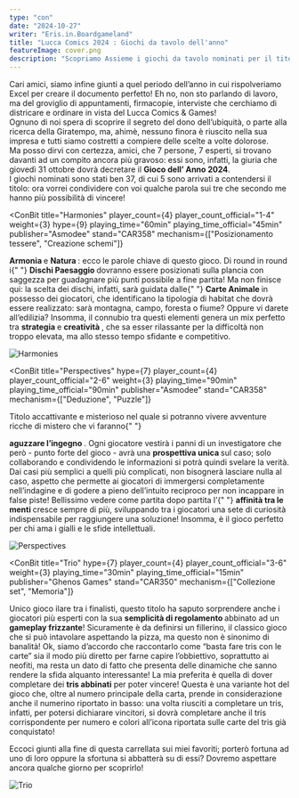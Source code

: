 ```yaml
---
type: "con"
date: "2024-10-27"
writer: "Eris.in.Boardgameland"
title: "Lucca Comics 2024 : Giochi da tavolo dell'anno"
featureImage: cover.png
description: "Scopriamo Assieme i giochi da tavolo nominati per il titolo di Gioco dell'Anno 2024"
---
```


<FundingIntro>
  Cari amici, siamo infine giunti a quel periodo dell’anno in cui rispolveriamo Excel per creare il documento perfetto!
  Eh no, non sto parlando di lavoro, ma del groviglio di appuntamenti, firmacopie, interviste che cerchiamo di
  districare e ordinare in vista del Lucca Comics & Games!
  <br />
  Ognuno di noi spera di scoprire il segreto del dono dell’ubiquità, o parte alla ricerca della Giratempo, ma, ahimè,
  nessuno finora è riuscito nella sua impresa e tutti siamo costretti a compiere delle scelte a volte dolorose.
  <br />
  Ma posso dirvi con certezza, amici, che 7 persone, 7 esperti, si trovano davanti ad un compito ancora più gravoso:
  essi sono, infatti, la giuria che giovedì 31 ottobre dovrà decretare il <strong>Gioco dell’ Anno 2024</strong>. <br />
  I giochi nominati sono stati ben 37, di cui 5 sono arrivati a contendersi il titolo: ora vorrei condividere con voi qualche
  parola sui tre che secondo me hanno più possibilità di vincere!
  <br />
</FundingIntro>

<ConBit
  title="Harmonies"
  player_count={4}
  player_count_official="1-4"
  weight={3}
  hype={9}
  playing_time="60min"
  playing_time_official="45min"
  publisher="Asmodee"
  stand="CAR358"
  mechanism={["Posizionamento tessere", "Creazione schemi"]}
>
  <strong>Armonia </strong> e <strong>Natura </strong>: ecco le parole chiave di questo gioco. Di round in round i{" "}
  <strong>Dischi Paesaggio </strong> dovranno essere posizionati sulla plancia con saggezza per guadagnare più punti
  possibile a fine partita! Ma non finisce qui: la scelta dei dischi, infatti, sarà guidata dalle{" "}
  <strong>Carte Animale </strong> in possesso dei giocatori, che identificano la tipologia di habitat che dovrà essere
  realizzato: sarà montagna, campo, foresta o fiume? Oppure vi darete all’edilizia? Insomma, il connubio tra questi
  elementi genera un mix perfetto tra <strong>strategia </strong> e <strong>creatività </strong>, che sa esser
  rilassante per la difficoltà non troppo elevata, ma allo stesso tempo sfidante e competitivo.
</ConBit>

<img src="harmonies.jpg?t=1" alt="Harmonies" />

<ConBit
  title="Perspectives"
  hype={7}
  player_count={4}
  player_count_official="2-6"
  weight={3}
  playing_time="90min"
  playing_time_official="90min"
  publisher="Asmodee"
  stand="CAR358"
  mechanism={["Deduzione", "Puzzle"]}
  >
   Titolo accattivante e misterioso nel quale si potranno vivere avventure ricche di mistero che vi faranno{" "}

  <strong>aguzzare l’ingegno </strong>. Ogni giocatore vestirà i panni di un investigatore che però - punto forte del
  gioco - avrà una <strong>prospettiva unica </strong> sul caso; solo collaborando e condividendo le informazioni si
  potrà quindi svelare la verità. Dai casi più semplici a quelli più complicati, non bisognerà lasciare nulla al caso,
  aspetto che permette ai giocatori di immergersi completamente nell’indagine e di godere a pieno dell’intuito reciproco
  per non incappare in false piste! Bellissimo vedere come partita dopo partita l’{" "}
  <strong>affinità tra le menti </strong> cresce sempre di più, sviluppando tra i giocatori una sete di curiosità
  indispensabile per raggiungere una soluzione! Insomma, è il gioco perfetto per chi ama i gialli e le sfide
  intellettuali.
</ConBit>

<img src="perspective.jpg?t=1" alt="Perspectives" />

<ConBit
  title="Trio"
  hype={7}
  player_count={4}
  player_count_official="3-6"
  weight={3}
  playing_time="30min"
  playing_time_official="15min" 
  publisher="Ghenos Games"
  stand="CAR350"
  mechanism={["Collezione set", "Memoria"]}
>
Unico gioco ilare tra i finalisti, questo titolo ha saputo sorprendere anche i giocatori più esperti con la sua  <strong>semplicità di regolamento </strong> abbinato ad un  <strong>gameplay frizzante</strong>!
Sicuramente è da definirsi un fillerino, il classico gioco che si può intavolare aspettando la pizza, ma questo non è sinonimo di banalità!
Ok, siamo d’accordo che raccontarlo come “basta fare tris con le carte” sia il modo più diretto per farne capire l’obbiettivo, soprattutto ai neofiti, ma resta un dato di fatto che presenta delle dinamiche che sanno rendere la sfida alquanto interessante!
La mia preferita è quella di dover completare dei <strong>tris abbinati</strong> per poter vincere! Questa è una variante hot del gioco che, oltre al numero principale della carta, prende in considerazione anche il numerino riportato in basso: una volta riusciti a completare un tris, infatti, per potersi dichiarare vincitori, si dovrà completare anche il tris corrispondente per numero e colori all’icona riportata sulle carte del tris già conquistato!

Eccoci giunti alla fine di questa carrellata sui miei favoriti; porterò fortuna ad uno di loro oppure la sfortuna si abbatterà su di essi?
Dovremo aspettare ancora qualche giorno per scoprirlo!

</ConBit>

<img src="trio.jpg?t=1" alt="Trio" />
